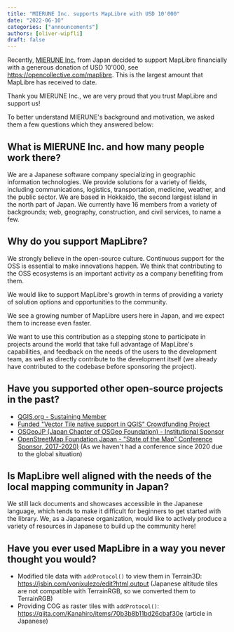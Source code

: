 ```yaml
---
title: "MIERUNE Inc. supports MapLibre with USD 10'000"
date: "2022-06-10"
categories: ["announcements"]
authors: [oliver-wipfli]
draft: false
---
```


Recently, [MIERUNE Inc.](https://www.mierune.co.jp/?lang=en) from Japan decided to support MapLibre financially with a generous donation of USD 10'000, see https://opencollective.com/maplibre. This is the largest amount that MapLibre has received to date.

Thank you MIERUNE Inc., we are very proud that you trust MapLibre and support us!

To better understand MIERUNE's background and motivation, we asked them a few questions which they answered below:

## What is MIERUNE Inc. and how many people work there?

We are a Japanese software company specializing in geographic information technologies. We provide solutions for a variety of fields, including communications, logistics, transportation, medicine, weather, and the public sector. We are based in Hokkaido, the second largest island in the north part of Japan. We currently have 16 members from a variety of backgrounds; web, geography, construction, and civil services, to name a few.

## Why do you support MapLibre?

We strongly believe in the open-source culture. Continuous support for the OSS is essential to make innovations happen. We think that contributing to the OSS ecosystems is an important activity as a company benefiting from them.

We would like to support MapLibre's growth in terms of providing a variety of solution options and opportunities to the community.

We see a growing number of MapLibre users here in Japan, and we expect them to increase even faster.

We want to use this contribution as a stepping stone to participate in projects around the world that take full advantage of MapLibre's capabilities, and feedback on the needs of the users to the development team, as well as directly contribute to the development itself (we already have contributed to the codebase before sponsoring the project).

## Have you supported other open-source projects in the past?

- [QGIS.org - Sustaining Member](https://qgis.org/en/site/about/sustaining_members.html)
- [Funded "Vector Tile native support in QGIS" Crowdfunding Project](https://www.lutraconsulting.co.uk/crowdfunding/vectortile-qgis/)
- [OSGeoJP (Japan Chapter of OSGeo Foundation) - Institutional Sponsor](https://www.osgeo.jp/sponsor)
- [OpenStreetMap Foundation Japan - "State of the Map" Conference Sponsor, 2017-2020)](https://stateofthemap.jp/) (As we haven't had a conference since 2020 due to the global situation)

## Is MapLibre well aligned with the needs of the local mapping community in Japan?

We still lack documents and showcases accessible in the Japanese language, which tends to make it difficult for beginners to get started with the library. We, as a Japanese organization, would like to actively produce a variety of resources in Japanese to build up the community here!

## Have you ever used MapLibre in a way you never thought you would?

- Modified tile data with `addProtocol()` to view them in Terrain3D: https://jsbin.com/vonixulezo/edit?html,output (Japanese altitude tiles are not compatible with TerrainRGB, so we converted them to TerrainRGB)
- Providing COG as raster tiles with `addProtocol()`: https://qiita.com/Kanahiro/items/70b3b8b11bd26cbaf30e (article in Japanese)
